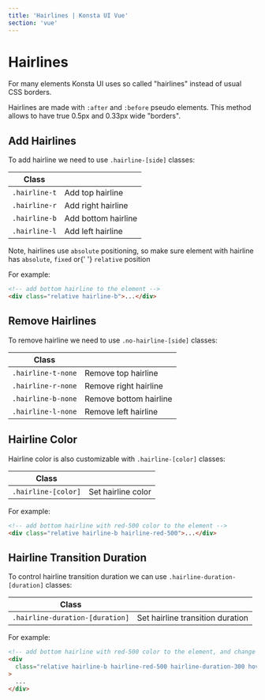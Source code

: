 ```yaml
---
title: 'Hairlines | Konsta UI Vue'
section: 'vue'
---
```


# Hairlines

For many elements Konsta UI uses so called "hairlines" instead of usual CSS borders.

Hairlines are made with `:after` and `:before` pseudo elements. This method allows to have true 0.5px and 0.33px wide "borders".

## Add Hairlines

To add hairline we need to use `.hairline-[side]` classes:

| Class         |                     |
| ------------- | ------------------- |
| `.hairline-t` | Add top hairline    |
| `.hairline-r` | Add right hairline  |
| `.hairline-b` | Add bottom hairline |
| `.hairline-l` | Add left hairline   |

<div class="important-note">
  Note, hairlines use <code>absolute</code> positioning, so make sure element
  with hairline has <code>absolute</code>, <code>fixed</code> or{' '}
  <code>relative</code> position
</div>

For example:

```html
<!-- add bottom hairline to the element -->
<div class="relative hairline-b">...</div>
```

## Remove Hairlines

To remove hairline we need to use `.no-hairline-[side]` classes:

| Class              |                        |
| ------------------ | ---------------------- |
| `.hairline-t-none` | Remove top hairline    |
| `.hairline-r-none` | Remove right hairline  |
| `.hairline-b-none` | Remove bottom hairline |
| `.hairline-l-none` | Remove left hairline   |

## Hairline Color

Hairline color is also customizable with `.hairline-[color]` classes:

| Class               |                    |
| ------------------- | ------------------ |
| `.hairline-[color]` | Set hairline color |

For example:

```html
<!-- add bottom hairline with red-500 color to the element -->
<div class="relative hairline-b hairline-red-500">...</div>
```

## Hairline Transition Duration

To control hairline transition duration we can use `.hairline-duration-[duration]` classes:

| Class                           |                                  |
| ------------------------------- | -------------------------------- |
| `.hairline-duration-[duration]` | Set hairline transition duration |

For example:

```html
<!-- add bottom hairline with red-500 color to the element, and change its color to blue-500 on hover -->
<div
  class="relative hairline-b hairline-red-500 hairline-duration-300 hover:hairline-blue-500"
>
  ...
</div>
```

